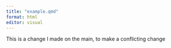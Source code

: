 ```yaml
---
title: "example.qmd"
format: html
editor: visual
---
```


This is a change I made on the main, to make a conflicting change 
